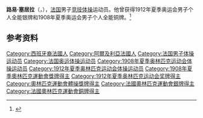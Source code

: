 {{NoteTA|G1=Sports}}
'''路易·塞居拉'''（{{lang-fr|Louis Ségura}}，{{bd|1889年|7月23日|1963年|}}），[[法国|法国]]男子[[竞技体操|竞技体操]]运动员。他曾获得1912年夏季奥运会男子个人全能银牌和1908年夏季奥运会男子个人全能铜牌。<ref>{{Cite web|title=Louis SEGURA|url=https://www.olympic.org/louis-segura|accessdate=2021-03-26|work=International Olympic Committee}}</ref>

== 参考资料 ==
{{reflist}}

{{Authority control}}
{{DEFAULTSORT:Ségura, Louis}}
[[Category:西班牙裔法國人|Category:西班牙裔法國人]]
[[Category:阿爾及利亞法國人|Category:阿爾及利亞法國人]]
[[Category:法国男子体操运动员|Category:法国男子体操运动员]]
[[Category:法国奥运体操运动员|Category:法国奥运体操运动员]]
[[Category:1908年夏季奥林匹克运动会体操运动员|Category:1908年夏季奥林匹克运动会体操运动员]]
[[Category:1912年夏季奥林匹克运动会体操运动员|Category:1912年夏季奥林匹克运动会体操运动员]]
[[Category:1908年夏季奧林匹克運動會獎牌得主|Category:1908年夏季奧林匹克運動會獎牌得主]]
[[Category:1912年夏季奥林匹克运动会奖牌得主|Category:1912年夏季奥林匹克运动会奖牌得主]]
[[Category:奧林匹克運動會體操獎牌得主|Category:奧林匹克運動會體操獎牌得主]]
[[Category:法國奧林匹克運動會銀牌得主|Category:法國奧林匹克運動會銀牌得主]]
[[Category:法國奧林匹克運動會銅牌得主|Category:法國奧林匹克運動會銅牌得主]]